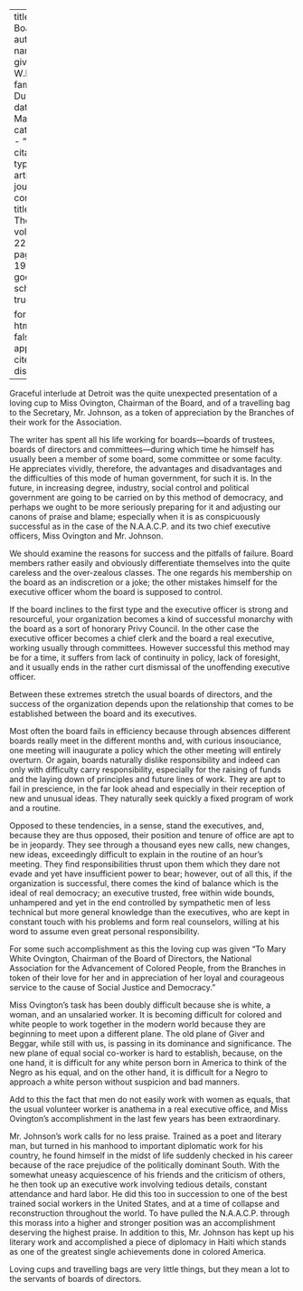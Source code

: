 
---
title: 'Of Boards'
author:
  - name:
      given: W.E.B.
      family: Du Bois
date: Mar. 1921
categories: 
  - ""
citation: 
  type: article-journal
  container-title: The Crisis
  volume: 22
  issue: 5
  page: 197-198
google-scholar: true

format:
  html:
    toc: false
    appendix-cite-as: display
---



Graceful interlude at Detroit was the quite unexpected presentation of a loving cup to Miss Ovington, Chairman of the Board, and of a travelling bag to the Secretary, Mr. Johnson, as a token of appreciation by the Branches of their work for the Association.

The writer has spent all his life working for boards—boards of trustees, boards of directors and committees—during which time he himself has usually been a member of some board, some committee or some faculty. He appreciates vividly, therefore, the advantages and disadvantages and the difficulties of this mode of human government, for such it is. In the future, in increasing degree, industry, social control and political government are going to be carried on by this method of democracy, and perhaps we ought to be more seriously preparing for it and adjusting our canons of praise and blame; especially when it is as conspicuously successful as in the case of the N.A.A.C.P. and its two chief executive officers, Miss Ovington and Mr. Johnson.

We should examine the reasons for success and the pitfalls of failure. Board members rather easily and obviously differentiate themselves into the quite careless and the over-zealous classes. The one regards his membership on the board as an indiscretion or a joke; the other mistakes himself for the executive officer whom the board is supposed to control.

If the board inclines to the first type and the executive officer is strong and resourceful, your organization becomes a kind of successful monarchy with the board as a sort of honorary Privy Council. In the other case the executive officer becomes a chief clerk and the board a real executive, working usually through committees. However successful this method may be for a time, it suffers from lack of continuity in policy, lack of foresight, and it usually ends in the rather curt dismissal of the unoffending executive officer.

Between these extremes stretch the usual boards of directors, and the success of the organization depends upon the relationship that comes to be established between the board and its executives.

Most often the board fails in efficiency because through absences different boards really meet in the different months and, with curious insouciance, one meeting will inaugurate a policy which the other meeting will entirely overturn. Or again, boards naturally dislike responsibility and indeed can only with difficulty carry responsibility, especially for the raising of funds and the laying down of principles and future lines of work. They are apt to fail in prescience, in the far look ahead and especially in their reception of new and unusual ideas. They naturally seek quickly a fixed program of work and a routine.

Opposed to these tendencies, in a sense, stand the executives, and, because they are thus opposed, their position and tenure of office are apt to be in jeopardy. They see through a thousand eyes new calls, new changes, new ideas, exceedingly difficult to explain in the routine of an hour's meeting. They find responsibilities thrust upon them which they dare not evade and yet have insufficient power to bear; however, out of all this, if the organization is successful, there comes the kind of balance which is the ideal of real democracy; an executive trusted, free within wide bounds, unhampered and yet in the end controlled by sympathetic men of less technical but more general knowledge than the executives, who are kept in constant touch with his problems and form real counselors, willing at his word to assume even great personal responsibility.

For some such accomplishment as this the loving cup was given "To Mary White Ovington, Chairman of the Board of Directors, the National Association for the Advancement of Colored People, from the Branches in token of their love for her and in appreciation of her loyal and courageous service to the cause of Social Justice and Democracy."

Miss Ovington's task has been doubly difficult because she is white, a woman, and an unsalaried worker. It is becoming difficult for colored and white people to work together in the modern world because they are beginning to meet upon a different plane. The old plane of Giver and Beggar, while still with us, is passing in its dominance and significance. The new plane of equal social co-worker is hard to establish, because, on the one hand, it is difficult for any white person born in America to think of the Negro as his equal, and on the other hand, it is difficult for a Negro to approach a white person without suspicion and bad manners.

Add to this the fact that men do not easily work with women as equals, that the usual volunteer worker is anathema in a real executive office, and Miss Ovington's accomplishment in the last few years has been extraordinary.

Mr. Johnson's work calls for no less praise. Trained as a poet and literary man, but turned in his manhood to important diplomatic work for his country, he found himself in the midst of life suddenly checked in his career because of the race prejudice of the politically dominant South. With the somewhat uneasy acquiescence of his friends and the criticism of others, he then took up an executive work involving tedious details, constant attendance and hard labor. He did this too in succession to one of the best trained social workers in the United States, and at a time of collapse and reconstruction throughout the world. To have pulled the N.A.A.C.P. through this morass into a higher and stronger position was an accomplishment deserving the highest praise. In addition to this, Mr. Johnson has kept up his literary work and accomplished a piece of diplomacy in Haiti which stands as one of the greatest single achievements done in colored America.

Loving cups and travelling bags are very little things, but they mean a lot to the servants of boards of directors.

